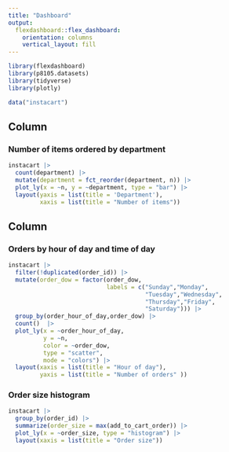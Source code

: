 ```yaml
---
title: "Dashboard"
output: 
  flexdashboard::flex_dashboard:
    orientation: columns
    vertical_layout: fill
---
```


```r
library(flexdashboard)
library(p8105.datasets)
library(tidyverse)
library(plotly)

data("instacart")

```

Column {data-width=500}
-----------------------------------------------------------------------

### Number of items ordered by department

```r
instacart |>
  count(department) |>
  mutate(department = fct_reorder(department, n)) |>
  plot_ly(x = ~n, y = ~department, type = "bar") |>
  layout(yaxis = list(title = 'Department'),
         xaxis = list(title = "Number of items"))
```

Column {data-width=500}
-----------------------------------------------------------------------

### Orders by hour of day and time of day

```r
instacart |>
  filter(!duplicated(order_id)) |>
  mutate(order_dow = factor(order_dow,
                            labels = c("Sunday","Monday",
                                       "Tuesday","Wednesday",
                                       "Thursday","Friday",
                                       "Saturday"))) |>
  group_by(order_hour_of_day,order_dow) |>
  count()  |>
  plot_ly(x = ~order_hour_of_day, 
          y = ~n,
          color = ~order_dow,
          type = "scatter",
          mode = "colors") |>
  layout(xaxis = list(title = "Hour of day"),
         yaxis = list(title = "Number of orders" ))

```

### Order size histogram

```r
instacart |>
  group_by(order_id) |>
  summarize(order_size = max(add_to_cart_order)) |>
  plot_ly(x = ~order_size, type = "histogram") |>
  layout(xaxis = list(title = "Order size"))
```

